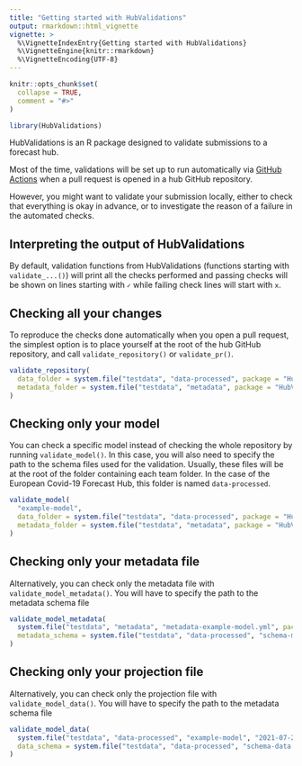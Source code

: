 ```yaml
---
title: "Getting started with HubValidations"
output: rmarkdown::html_vignette
vignette: >
  %\VignetteIndexEntry{Getting started with HubValidations}
  %\VignetteEngine{knitr::rmarkdown}
  %\VignetteEncoding{UTF-8}
---
```


```r
knitr::opts_chunk$set(
  collapse = TRUE,
  comment = "#>"
)
```

```r
library(HubValidations)
```

HubValidations is an R package designed to validate submissions to a forecast hub.

Most of the time, validations will be set up to run automatically via [GitHub Actions](https://github.com/features/actions) when a pull request is opened in a hub GitHub repository.

However, you might want to validate your submission locally, either to check that everything is okay in advance, or to investigate the reason of a failure in the automated checks.

## Interpreting the output of HubValidations

By default, validation functions from HubValidations (functions starting with `validate_...()`) will print all the checks performed and passing checks will be shown on lines starting with `✓` while failing check lines will start with `x`.

## Checking all your changes

To reproduce the checks done automatically when you open a pull request, the simplest option is to place yourself at the root of the hub GitHub repository, and call `validate_repository()` or `validate_pr()`. 

```r
validate_repository(
  data_folder = system.file("testdata", "data-processed", package = "HubValidations"),
  metadata_folder = system.file("testdata", "metadata", package = "HubValidations")
)
```

## Checking only your model

You can check a specific model instead of checking the whole repository by running `validate_model()`. In this case, you will also need to specify the path to the schema files used for the validation. Usually, these files will be at the root of the folder containing each team folder. In the case of the European Covid-19 Forecast Hub, this folder is named `data-processed`.

```r
validate_model(
  "example-model",
  data_folder = system.file("testdata", "data-processed", package = "HubValidations"),
  metadata_folder = system.file("testdata", "metadata", package = "HubValidations")
)
```

## Checking only your metadata file

Alternatively, you can check only the metadata file with `validate_model_metadata()`. You will have to specify the path to the metadata schema file

```r
validate_model_metadata(
  system.file("testdata", "metadata", "metadata-example-model.yml", package = "HubValidations"),
  metadata_schema = system.file("testdata", "data-processed", "schema-metadata.yml", package = "HubValidations")
)
```

## Checking only your projection file

Alternatively, you can check only the projection file with `validate_model_data()`. You will have to specify the path to the metadata schema file

```r
validate_model_data(
  system.file("testdata", "data-processed", "example-model", "2021-07-26-example-model.csv", package = "HubValidations"),
  data_schema = system.file("testdata", "data-processed", "schema-data.yml", package = "HubValidations")
)
```
